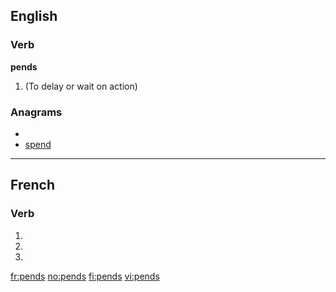 ==English==

===Verb===
'''pends'''

# {{third-person singular of|pend}} (To delay or wait on action)

===Anagrams===
* {{alphagram|denps}}
* [[spend#English|spend]]

----

==French==

===Verb===
{{fr-verb-form}}

# {{conjugation of|pendre||1|s|pres|ind|lang=fr}}
# {{form of|[[second-person|First-person]] [[singular]] [[present indicative]]|pendre|lang=fr}}
# {{conjugation of|pendre||2|s|imp|lang=fr}}

[[fr:pends]]
[[no:pends]]
[[fi:pends]]
[[vi:pends]]